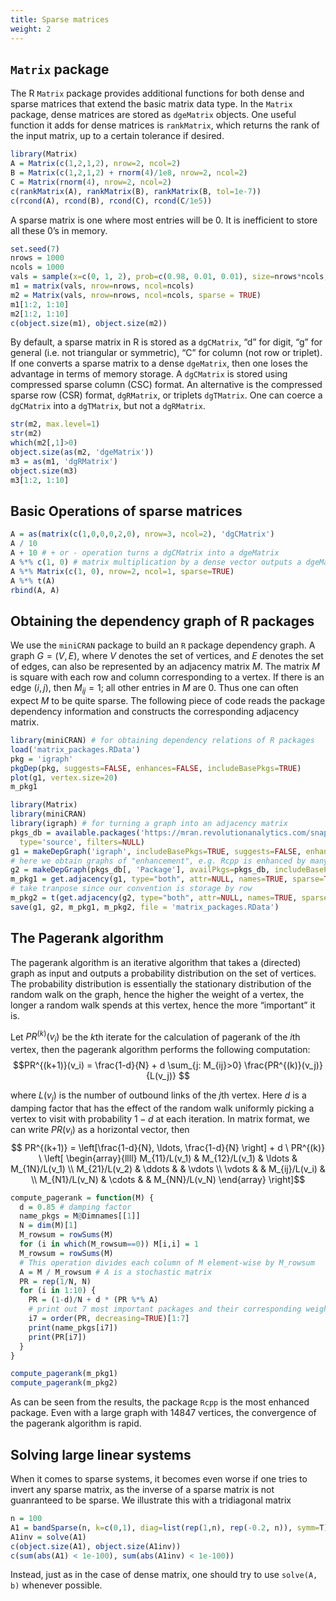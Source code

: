 ```yaml
---
title: Sparse matrices
weight: 2
---
```


## `Matrix` package

The R `Matrix` package provides additional functions for both dense and sparse matrices that extend the basic matrix data type. In the `Matrix` package, dense matrices are stored as `dgeMatrix` objects. One useful function it adds for dense matrices is `rankMatrix`, which returns the rank of the input matrix, up to a certain tolerance if desired.


```r
library(Matrix)
A = Matrix(c(1,2,1,2), nrow=2, ncol=2)
B = Matrix(c(1,2,1,2) + rnorm(4)/1e8, nrow=2, ncol=2)
C = Matrix(rnorm(4), nrow=2, ncol=2)
c(rankMatrix(A), rankMatrix(B), rankMatrix(B, tol=1e-7))
c(rcond(A), rcond(B), rcond(C), rcond(C/1e5))
```

A sparse matrix is one where most entries will be 0. It is inefficient to store all these 0's in memory.

```r
set.seed(7)
nrows = 1000
ncols = 1000
vals = sample(x=c(0, 1, 2), prob=c(0.98, 0.01, 0.01), size=nrows*ncols, replace=TRUE)
m1 = matrix(vals, nrow=nrows, ncol=ncols)
m2 = Matrix(vals, nrow=nrows, ncol=ncols, sparse = TRUE)
m1[1:2, 1:10]
m2[1:2, 1:10]
c(object.size(m1), object.size(m2))
```

By default, a sparse matrix in R is stored as a `dgCMatrix`, "d" for digit, "g" for general (i.e. not triangular or symmetric), "C" for column (not row or triplet). If one converts a sparse matrix to a dense `dgeMatrix`, then one loses the advantage in terms of memory storage. A `dgCMatrix` is stored using compressed sparse column (CSC) format. An alternative is the compressed sparse row (CSR) format, `dgRMatrix`, or triplets `dgTMatrix`. One can coerce a `dgCMatrix` into a `dgTMatrix`, but not a `dgRMatrix`.

```r
str(m2, max.level=1)
str(m2)
which(m2[,1]>0)
object.size(as(m2, 'dgeMatrix'))
m3 = as(m1, 'dgRMatrix')
object.size(m3)
m3[1:2, 1:10]
```

## Basic Operations of sparse matrices
```r
A = as(matrix(c(1,0,0,0,2,0), nrow=3, ncol=2), 'dgCMatrix')
A / 10
A + 10 # + or - operation turns a dgCMatrix into a dgeMatrix
A %*% c(1, 0) # matrix multiplication by a dense vector outputs a dgeMatrix
A %*% Matrix(c(1, 0), nrow=2, ncol=1, sparse=TRUE)
A %*% t(A)
rbind(A, A)
```
## Obtaining the dependency graph of R packages

We use the `miniCRAN` package to build an `R` package dependency graph. A graph $G=(V,E)$, where $V$ denotes the set of vertices, and $E$ denotes the set of edges, can also be represented by an adjacency matrix $M$. The matrix $M$ is square with each row and column corresponding to a vertex. If there is an edge $(i,j)$, then $M_{ij}=1$; all other entries in $M$ are 0. Thus one can often expect $M$ to be quite sparse. The following piece of code reads the package dependency information and constructs the corresponding adjacency matrix.

```r
library(miniCRAN) # for obtaining dependency relations of R packages
load('matrix_packages.RData')
pkg = 'igraph'
pkgDep(pkg, suggests=FALSE, enhances=FALSE, includeBasePkgs=TRUE)
plot(g1, vertex.size=20)
m_pkg1
```

```r
library(Matrix)
library(miniCRAN)
library(igraph) # for turning a graph into an adjacency matrix
pkgs_db = available.packages('https://mran.revolutionanalytics.com/snapshot/2019-08-19/src/contrib',
  type='source', filters=NULL)
g1 = makeDepGraph('igraph', includeBasePkgs=TRUE, suggests=FALSE, enhances=FALSE)
# here we obtain graphs of "enhancement", e.g. Rcpp is enhanced by many packages but enhances none
g2 = makeDepGraph(pkgs_db[, 'Package'], availPkgs=pkgs_db, includeBasePkgs=FALSE, suggests=FALSE, enhances=TRUE)
m_pkg1 = get.adjacency(g1, type="both", attr=NULL, names=TRUE, sparse=TRUE)
# take tranpose since our convention is storage by row
m_pkg2 = t(get.adjacency(g2, type="both", attr=NULL, names=TRUE, sparse=TRUE))
save(g1, g2, m_pkg1, m_pkg2, file = 'matrix_packages.RData')
```

## The Pagerank algorithm

The pagerank algorithm is an iterative algorithm that takes a (directed) graph as input and outputs a probability distribution on the set of vertices. The probability distribution is essentially the stationary distribution of the random walk on the graph, hence the higher the weight of a vertex, the longer a random walk spends at this vertex, hence the more "important" it is.

Let $PR^{(k)}(v_i)$ be the $k$th iterate for the calculation of pagerank of the $i$th vertex, then the pagerank algorithm performs the following computation:
$$PR^{(k+1)}(v_i) = \frac{1-d}{N} + d \sum_{j: M_{ij}>0}  \frac{PR^{(k)}(v_j)}{L(v_j)} $$

where $L(v_j)$ is the number of outbound links of the $j$th vertex. Here $d$ is a damping factor that has the effect of the random walk uniformly picking a vertex to visit with probability $1-d$ at each iteration. In matrix format, we can write $PR(v_i)$ as a horizontal vector, then
$$ PR^{(k+1)} = \left[\frac{1-d}{N}, \ldots, \frac{1-d}{N} \right] + d \ PR^{(k)} \ \left[
  \begin{array}{llll}
    M_{11}/L(v_1) & M_{12}/L(v_1) & \ldots & M_{1N}/L(v_1) \\
    M_{21}/L(v_2) & \ddots & & \vdots \\
    \vdots &  & M_{ij}/L(v_i) & \\
    M_{N1}/L(v_N) & \cdots & & M_{NN}/L(v_N)
  \end{array}
  \right]$$

```r
compute_pagerank = function(M) {
  d = 0.85 # damping factor
  name_pkgs = M@Dimnames[[1]]
  N = dim(M)[1]
  M_rowsum = rowSums(M)
  for (i in which(M_rowsum==0)) M[i,i] = 1
  M_rowsum = rowSums(M)
  # This operation divides each column of M element-wise by M_rowsum
  A = M / M_rowsum # A is a stochastic matrix
  PR = rep(1/N, N)
  for (i in 1:10) {
    PR = (1-d)/N + d * (PR %*% A)
    # print out 7 most important packages and their corresponding weights
    i7 = order(PR, decreasing=TRUE)[1:7]
    print(name_pkgs[i7])
    print(PR[i7])
  }
}

compute_pagerank(m_pkg1)
compute_pagerank(m_pkg2)
```

As can be seen from the results, the package `Rcpp` is the most enhanced package. Even with a large graph with 14847 vertices, the convergence of the pagerank algorithm is rapid.

## Solving large linear systems

When it comes to sparse systems, it becomes even worse if one tries to invert any sparse matrix, as the inverse of a sparse matrix is not guanranteed to be sparse. We illustrate this with a tridiagonal matrix

```r
n = 100
A1 = bandSparse(n, k=c(0,1), diag=list(rep(1,n), rep(-0.2, n)), symm=T)
A1inv = solve(A1)
c(object.size(A1), object.size(A1inv))
c(sum(abs(A1) < 1e-100), sum(abs(A1inv) < 1e-100))
```

Instead, just as in the case of dense matrix, one should try to use `solve(A, b)` whenever possible.
